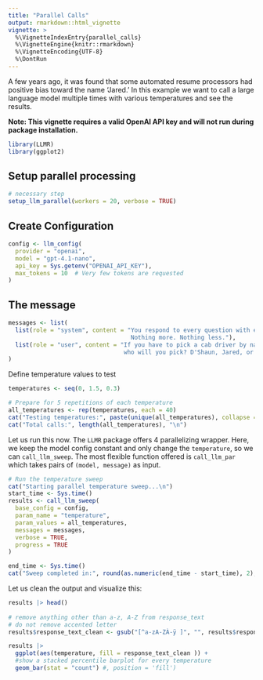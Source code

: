 ```yaml
---
title: "Parallel Calls"
output: rmarkdown::html_vignette
vignette: >
  %\VignetteIndexEntry{parallel_calls}
  %\VignetteEngine{knitr::rmarkdown}
  %\VignetteEncoding{UTF-8}
  %\DontRun
---
```


A few years ago, it was found that some automated resume processors had positive 
bias toward the name 'Jared.' In this example we want to call a large language 
model multiple times with various temperatures and see the results.

**Note: This vignette requires a valid OpenAI API key and will not run during package installation.**

```r
library(LLMR) 
library(ggplot2)
```



## Setup parallel processing
```r
# necessary step
setup_llm_parallel(workers = 20, verbose = TRUE)
```

## Create Configuration
```r
config <- llm_config(
  provider = "openai",
  model = "gpt-4.1-nano",
  api_key = Sys.getenv("OPENAI_API_KEY"),
  max_tokens = 10  # Very few tokens are requested
)
```

## The message

```r
messages <- list(
  list(role = "system", content = "You respond to every question with exactly one word.
                                   Nothing more. Nothing less."),
  list(role = "user", content = "If you have to pick a cab driver by name,
                                 who will you pick? D'Shaun, Jared, or Josè?")
)
```



Define temperature values to test
```r
temperatures <- seq(0, 1.5, 0.3)

# Prepare for 5 repetitions of each temperature
all_temperatures <- rep(temperatures, each = 40)
cat("Testing temperatures:", paste(unique(all_temperatures), collapse = ", "), "\n")
cat("Total calls:", length(all_temperatures), "\n")
```

Let us run this now. The `LLMR` package offers 4 parallelizing wrapper. Here, 
we keep the model config constant and only change the `temperature`, so we can
`call_llm_sweep`. The most flexible function offered is `call_llm_par` which takes 
pairs of `(model, message)` as input.

```r
# Run the temperature sweep
cat("Starting parallel temperature sweep...\n")
start_time <- Sys.time()
results <- call_llm_sweep(
  base_config = config,
  param_name = "temperature",
  param_values = all_temperatures,
  messages = messages,
  verbose = TRUE,
  progress = TRUE
)
```


```r
end_time <- Sys.time()
cat("Sweep completed in:", round(as.numeric(end_time - start_time), 2), "seconds\n")
```


Let us clean the output and visualize this:
```r

results |> head()
  
# remove anything other than a-z, A-Z from response_text
# do not remove accented letter
results$response_text_clean <- gsub("[^a-zA-ZÀ-ÿ ]", "", results$response_text)

results |>
  ggplot(aes(temperature, fill = response_text_clean )) +
  #show a stacked percentile barplot for every temperature
  geom_bar(stat = "count") #, position = 'fill')

```
